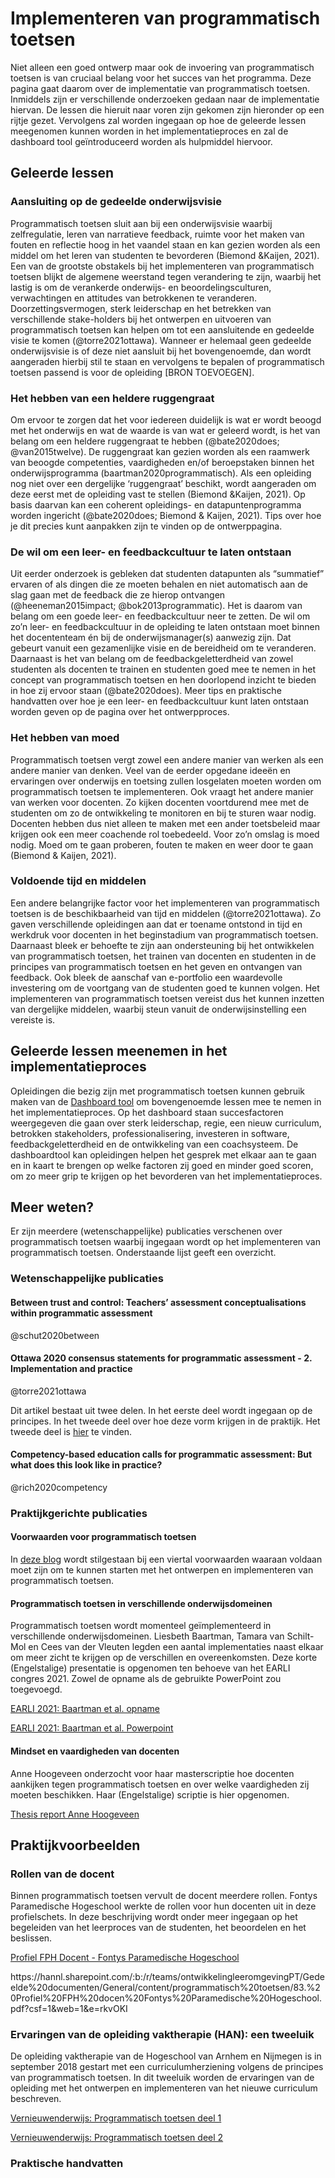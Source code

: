# Implementeren van programmatisch toetsen 

Niet alleen een goed ontwerp maar ook de invoering van programmatisch toetsen is van cruciaal belang voor het succes van het programma. Deze pagina gaat daarom over de implementatie van programmatisch toetsen. Inmiddels zijn er verschillende onderzoeken gedaan naar de implementatie hiervan. De lessen die hieruit naar voren zijn gekomen zijn hieronder op een rijtje gezet. Vervolgens zal worden ingegaan op hoe de geleerde lessen meegenomen kunnen worden in het implementatieproces en zal de dashboard tool geïntroduceerd worden als hulpmiddel hiervoor.   

## Geleerde lessen 

### Aansluiting op de gedeelde onderwijsvisie 

Programmatisch toetsen sluit aan bij een onderwijsvisie waarbij zelfregulatie, leren van narratieve feedback, ruimte voor het maken van fouten en reflectie hoog in het vaandel staan en kan gezien worden als een middel om het leren van studenten te bevorderen (Biemond &Kaijen, 2021). Een van de grootste obstakels bij het implementeren van programmatisch toetsen blijkt de algemene weerstand tegen verandering te zijn, waarbij het lastig is om de verankerde onderwijs- en beoordelingsculturen, verwachtingen en attitudes van betrokkenen te veranderen. Doorzettingsvermogen, sterk leiderschap en het betrekken van verschillende stake-holders bij het ontwerpen en uitvoeren van programmatisch toetsen kan helpen om tot een aansluitende en gedeelde visie te komen (@torre2021ottawa). Wanneer er helemaal geen gedeelde onderwijsvisie is of deze niet aansluit bij het bovengenoemde, dan wordt aangeraden hierbij stil te staan en vervolgens te bepalen of programmatisch toetsen passend is voor de opleiding [BRON TOEVOEGEN].

### Het hebben van een heldere ruggengraat 

Om ervoor te zorgen dat het voor iedereen duidelijk is wat er wordt beoogd met het onderwijs en wat de waarde is van wat er geleerd wordt, is het van belang om een heldere ruggengraat te hebben (@bate2020does; @van2015twelve). De ruggengraat kan gezien worden als een raamwerk van beoogde competenties, vaardigheden en/of beroepstaken binnen het onderwijsprogramma (baartman2020programmatisch). Als een opleiding nog niet over een dergelijke ‘ruggengraat’ beschikt, wordt aangeraden om deze eerst met de opleiding vast te stellen (Biemond &Kaijen, 2021). Op basis daarvan kan een coherent opleidings- en datapuntenprogramma worden ingericht (@bate2020does; Biemond & Kaijen, 2021). Tips over hoe je dit precies kunt aanpakken zijn te vinden op de ontwerppagina.  

### De wil om een leer- en feedbackcultuur te laten ontstaan 

Uit eerder onderzoek is gebleken dat studenten datapunten als “summatief” ervaren of als dingen die ze moeten behalen en niet automatisch aan de slag gaan met de feedback die ze hierop ontvangen (@heeneman2015impact; @bok2013programmatic). Het is daarom van belang om een goede leer- en feedbackcultuur neer te zetten. De wil om zo’n leer- en feedbackcultuur in de opleiding te laten ontstaan moet binnen het docententeam én bij de onderwijsmanager(s) aanwezig zijn. Dat gebeurt vanuit een gezamenlijke visie en de bereidheid om te veranderen. Daarnaast is het van belang om de feedbackgeletterdheid van zowel studenten als docenten te trainen en studenten goed mee te nemen in het concept van programmatisch toetsen en hen doorlopend inzicht te bieden in hoe zij ervoor staan (@bate2020does). Meer tips en praktische handvatten over hoe je een leer- en feedbackcultuur kunt laten ontstaan worden geven op de pagina over het ontwerpproces.  

### Het hebben van moed 

Programmatisch toetsen vergt zowel een andere manier van werken als een andere manier van denken. Veel van de eerder opgedane ideeën en ervaringen over onderwijs en toetsing zullen losgelaten moeten worden om programmatisch toetsen te implementeren. Ook vraagt het andere manier van werken voor docenten. Zo kijken docenten voortdurend mee met de studenten om zo de ontwikkeling te monitoren en bij te sturen waar nodig. Docenten hebben dus niet alleen te maken met een ander toetsbeleid maar krijgen ook een meer coachende rol toebedeeld. Voor zo'n omslag is moed nodig. Moed om te gaan proberen, fouten te maken en weer door te gaan (Biemond & Kaijen, 2021).  

### Voldoende tijd en middelen 

Een andere belangrijke factor voor het implementeren van programmatisch toetsen is de beschikbaarheid van tijd en middelen (@torre2021ottawa). Zo gaven verschillende opleidingen aan dat er toename ontstond in tijd en werkdruk voor docenten in het beginstadium van programmatisch toetsen. Daarnaast bleek er behoefte te zijn aan ondersteuning bij het ontwikkelen van programmatisch toetsen, het trainen van docenten en studenten in de principes van programmatisch toetsen en het geven en ontvangen van feedback. Ook bleek de aanschaf van e-portfolio een waardevolle investering om de voortgang van de studenten goed te kunnen volgen. Het implementeren van programmatisch toetsen vereist dus het kunnen inzetten van dergelijke middelen, waarbij steun vanuit de onderwijsinstelling een vereiste is.  

## Geleerde lessen meenemen in het implementatieproces 

Opleidingen die bezig zijn met programmatisch toetsen kunnen gebruik maken van de [Dashboard tool](https://lerenvantoetsen.nl/dashboard-voor-het-ontwikkelen-van-programmatisch-toetsen-in-je-opleiding/) om bovengenoemde lessen mee te nemen in het implementatieproces. Op het dashboard staan succesfactoren weergegeven die gaan over sterk leiderschap, regie, een nieuw curriculum, betrokken stakeholders, professionalisering, investeren in software, feedbackgeletterdheid en de ontwikkeling van een coachsysteem. De dashboardtool kan opleidingen helpen het gesprek met elkaar aan te gaan en in kaart te brengen op welke factoren zij goed en minder goed scoren, om zo meer grip te krijgen op het bevorderen van het implementatieproces.   

## Meer weten? 

Er zijn meerdere (wetenschappelijke) publicaties verschenen over programmatisch toetsen waarbij ingegaan wordt op het implementeren van programmatisch toetsen. Onderstaande lijst geeft een overzicht.  

### Wetenschappelijke publicaties 

#### Between trust and control: Teachers' assessment conceptualisations within programmatic assessment 

@schut2020between

#### Ottawa 2020 consensus statements for programmatic assessment - 2. Implementation and practice 

@torre2021ottawa

Dit artikel bestaat uit twee delen. In het eerste deel wordt ingegaan op de principes. In het tweede deel over hoe deze vorm krijgen in de praktijk. Het tweede deel is [hier](./bronnen/20_Ottowa_2020.pdf) te vinden.

#### Competency-based education calls for programmatic assessment: But what does this look like in practice? 

@rich2020competency

### Praktijkgerichte publicaties 

#### Voorwaarden voor programmatisch toetsen 

In [deze blog](https://lerenvantoetsen.nl/programmatisch-toetsen-in-het-hbo-dat-vraagt-moed/) wordt stilgestaan bij een viertal voorwaarden waaraan voldaan moet zijn om te kunnen starten met het ontwerpen en implementeren van programmatisch toetsen. 

#### Programmatisch toetsen in verschillende onderwijsdomeinen 

Programmatisch toetsen wordt momenteel geïmplementeerd in verschillende onderwijsdomeinen. Liesbeth Baartman, Tamara van Schilt-Mol en Cees van der Vleuten legden een aantal implementaties naast elkaar om meer zicht te krijgen op de verschillen en overeenkomsten. Deze korte (Engelstalige) presentatie is opgenomen ten behoeve van het EARLI congres 2021. Zowel de opname als de gebruikte PowerPoint zou toegevoegd. 

[EARLI 2021: Baartman et al. opname](./bronnen/107_EARLI2021_Baartman.mp4)

[EARLI 2021: Baartman et al. Powerpoint](./bronnen/107_EARLI2021_Baartman_PPT.pptx)

#### Mindset en vaardigheden van docenten 

Anne Hoogeveen onderzocht voor haar masterscriptie hoe docenten aankijken tegen programmatisch toetsen en over welke vaardigheden zij moeten beschikken. Haar (Engelstalige) scriptie is hier opgenomen. 

[Thesis report Anne Hoogeveen](./bronnen/104_Thesisreport_AnneHoogeveen.pdf)

## Praktijkvoorbeelden 

### Rollen van de docent 

Binnen programmatisch toetsen vervult de docent meerdere rollen. Fontys Paramedische Hogeschool werkte de rollen voor hun docenten uit in deze profielschets. In deze beschrijving wordt onder meer ingegaan op het begeleiden van het leerproces van de studenten, het beoordelen en het beslissen. 

[Profiel FPH Docent - Fontys Paramedische Hogeschool](./bronnen/83_Profiel_FPH_Fontys.pdf)

https://hannl.sharepoint.com/:b:/r/teams/ontwikkelingleeromgevingPT/Gedeelde%20documenten/General/content/programmatisch%20toetsen/83.%20Profiel%20FPH%20docen%20Fontys%20Paramedische%20Hogeschool.pdf?csf=1&web=1&e=rkvOKI  

### Ervaringen van de opleiding vaktherapie (HAN): een tweeluik 

De opleiding vaktherapie van de Hogeschool van Arnhem en Nijmegen is in september 2018 gestart met een curriculumherziening volgens de principes van programmatisch toetsen. In dit tweeluik worden de ervaringen van de opleiding met het ontwerpen en implementeren van het nieuwe curriculum beschreven. 

[Vernieuwenderwijs: Programmatisch toetsen deel 1](https://www.vernieuwenderwijs.nl/programmatisch-toetsen-deel-1/)

[Vernieuwenderwijs: Programmatisch toetsen deel 2](https://www.vernieuwenderwijs.nl/programmatisch-toetsen-deel-2/)

### Praktische handvatten 
